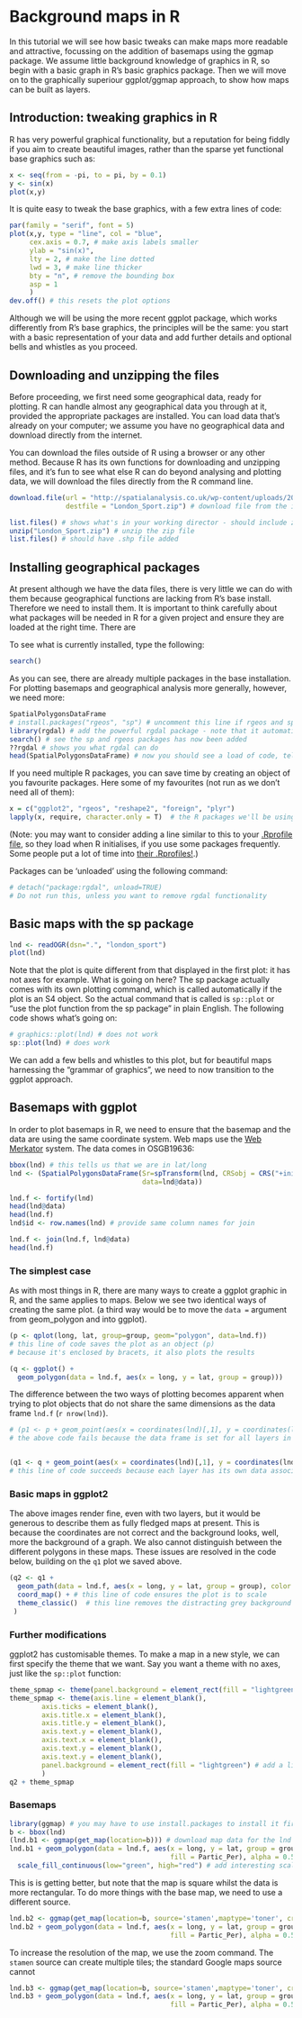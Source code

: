 # Background maps in R
In this tutorial we will see how basic tweaks can make maps more readable and 
attractive, focussing on the addition of basemaps using the ggmap package. 
We assume little background knowledge of graphics in R, so begin with a basic graph
in R's basic graphics package. Then we will move on to the graphically superiour ggplot/ggmap
approach, to show how maps can be built as layers.

## Introduction: tweaking graphics in R
R has very powerful graphical functionality, but a reputation for being fiddly if 
you aim to create beautiful images, rather than the sparse yet functional base graphics
such as:
```r
x <- seq(from = -pi, to = pi, by = 0.1)
y <- sin(x)
plot(x,y)
```

It is quite easy to tweak the base graphics, with a few extra lines of code:
```r
par(family = "serif", font = 5)
plot(x,y, type = "line", col = "blue", 
     cex.axis = 0.7, # make axis labels smaller
     ylab = "sin(x)",
     lty = 2, # make the line dotted
     lwd = 3, # make line thicker
     bty = "n", # remove the bounding box
     asp = 1
     ) 
dev.off() # this resets the plot options
```
Although we will be using the more recent ggplot package, which works differently from R's base graphics,
the principles will be the same: you start with a basic representation of your data and add 
further details and optional bells and whistles as you proceed.

## Downloading and unzipping the files
Before proceeding, we first need some geographical data, ready for plotting.
R can handle almost any geographical data you through at it, provided the appropriate packages 
are installed. You can load data that's already on your computer; we assume you 
have no geographical data and download directly from the internet. 

You can download the files outside of R using a browser or any other method.
Because R has its own functions for downloading and unzipping files, 
and it's fun to see what else R can do beyond analysing and plotting data, 
we will download the files directly from the R command line.

```r
download.file(url = "http://spatialanalysis.co.uk/wp-content/uploads/2010/09/London_Sport.zip", 
              destfile = "London_Sport.zip") # download file from the internet

list.files() # shows what's in your working director - should include zip file
unzip("London_Sport.zip") # unzip the zip file
list.files() # should have .shp file added
```

## Installing geographical packages
At present although we have the data files, there is very little we can do with 
them because geographical functions are lacking from R's base install.
Therefore we need to install them. It is important to think carefully about 
what packages will be needed in R for a given project and ensure they are 
loaded at the right time. There are 

To see what is currently installed, type the following:
```r
search()
```
As you can see, there are already multiple packages in the base installation. 
For plotting basemaps and geographical analysis more generally, however, 
we need more:
```r
SpatialPolygonsDataFrame
# install.packages("rgeos", "sp") # uncomment this line if rgeos and sp are not already on your system
library(rgdal) # add the powerful rgdal package - note that it automatically loads the sp package also
search() # see the sp and rgeos packages has now been added 
??rgdal # shows you what rgdal can do
head(SpatialPolygonsDataFrame) # now you should see a load of code, telling you the command is available
```
If you need multiple R packages, you can save time by creating an object of you favourite packages.
Here some of my favourites (not run as we don't need all of them):
```r
x = c("ggplot2", "rgeos", "reshape2", "foreign", "plyr")
lapply(x, require, character.only = T)  # the R packages we'll be using
```
(Note: you may want to consider adding a line similar to this to your
[.Rprofile file](http://www.statmethods.net/interface/customizing.html), 
so they load when R initialises, if you use some packages frequently.
Some people put a lot of time into 
[their .Rprofiles!](http://stackoverflow.com/questions/1189759/expert-r-users-whats-in-your-rprofile).)

Packages can be 'unloaded' using the following command:
```r
# detach("package:rgdal", unload=TRUE) 
# Do not run this, unless you want to remove rgdal functionality
```


## Basic maps with the sp package 
```r
lnd <- readOGR(dsn=".", "london_sport")
plot(lnd)
```
Note that the plot is quite different from that displayed in the first plot:
it has not axes for example. What is going on here? The sp package actually comes 
with its own plotting command, which is called automatically if the plot is an S4 
object. So the actual command that is called is `sp::plot` or "use the plot function from the 
sp package" in plain English. The following code shows what's going on:
```r
# graphics::plot(lnd) # does not work
sp::plot(lnd) # does work
```

We can add a few bells and whistles to this plot, but for beautiful maps 
harnessing the "grammar of graphics", we need to now transition to the ggplot 
approach.

## Basemaps with ggplot
In order to plot basemaps in R, we need to ensure that the basemap and the 
data are using the same coordinate system. Web maps use the 
[Web Merkator](http://spatialreference.org/ref/sr-org/7483/) system. The data
comes in OSGB19636:
```r
bbox(lnd) # this tells us that we are in lat/long 
lnd <- (SpatialPolygonsDataFrame(Sr=spTransform(lnd, CRSobj = CRS("+init=epsg:4326")),
                                 data=lnd@data))
```

```r
lnd.f <- fortify(lnd)
head(lnd@data)
head(lnd.f)
lnd$id <- row.names(lnd) # provide same column names for join

lnd.f <- join(lnd.f, lnd@data)
head(lnd.f)
```

### The simplest case
As with most things in R, there are many ways to create a ggplot graphic in R, and the 
same applies to maps.  Below we see two identical ways of creating the same plot.
(a third way would be to move the `data =` argument from geom_polygon and into ggplot).
```r
(p <- qplot(long, lat, group=group, geom="polygon", data=lnd.f)) 
# this line of code saves the plot as an object (p) 
# because it's enclosed by bracets, it also plots the results

(q <- ggplot() +
  geom_polygon(data = lnd.f, aes(x = long, y = lat, group = group)))
```

The difference between the two ways of plotting becomes apparent when 
trying to plot objects that do not share the same dimensions as the data frame `lnd.f` (`r nrow(lnd)`).
```r
# (p1 <- p + geom_point(aes(x = coordinates(lnd)[,1], y = coordinates(lnd)[,2])))
# the above code fails because the data frame is set for all layers in qplot - run only to test


(q1 <- q + geom_point(aes(x = coordinates(lnd)[,1], y = coordinates(lnd)[,2])))
# this line of code succeeds because each layer has its own data associated with it
```

### Basic maps in ggplot2
The above images render fine, even with two layers, but it would be 
generous to describe them as fully fledged maps at present. This is 
because the coordinates are not correct and the background looks, well, 
more the background of a graph. We also cannot distinguish between the 
different polygons in these maps. These issues are resolved in the code below, 
building on the `q1` plot we saved above.
```r
(q2 <- q1 + 
  geom_path(data = lnd.f, aes(x = long, y = lat, group = group), color = "white") + 
  coord_map() + # this line of code ensures the plot is to scale
  theme_classic()  # this line removes the distracting grey background
 )
```


### Further modifications
ggplot2 has customisable themes. To make a map in a new style, we can first 
specify the theme that we want. Say you want a theme with no axes, just like 
the `sp::plot` function:
```r
theme_spmap <- theme(panel.background = element_rect(fill = "lightgreen"))
theme_spmap <- theme(axis.line = element_blank(),
        axis.ticks = element_blank(),
        axis.title.x = element_blank(), 
        axis.title.y = element_blank(), 
        axis.text.y = element_blank(),
        axis.text.x = element_blank(),
        axis.text.y = element_blank(),
        axis.text.y = element_blank(),
        panel.background = element_rect(fill = "lightgreen") # add a light green background, for fun
        )
q2 + theme_spmap
```

### Basemaps
```r
library(ggmap) # you may have to use install.packages to install it first
b <- bbox(lnd)
(lnd.b1 <- ggmap(get_map(location=b))) # download map data for the lnd data and plot
lnd.b1 + geom_polygon(data = lnd.f, aes(x = long, y = lat, group = group,
                                        fill = Partic_Per), alpha = 0.5) +
  scale_fill_continuous(low="green", high="red") # add interesting scale
```
This is is getting better, but note that the map is square whilst the 
data is more rectangular. To do more things with the base map, we need to 
use a different source.

```r
lnd.b2 <- ggmap(get_map(location=b, source='stamen',maptype='toner', crop=T))
lnd.b2 + geom_polygon(data = lnd.f, aes(x = long, y = lat, group = group,
                                        fill = Partic_Per), alpha = 0.5)

```

To increase the resolution of the map, we use the zoom command. The `stamen` source 
can create multiple tiles; the standard Google maps source cannot

```r
lnd.b3 <- ggmap(get_map(location=b, source='stamen',maptype='toner', crop=T, zoom = 11))
lnd.b3 + geom_polygon(data = lnd.f, aes(x = long, y = lat, group = group,
                                        fill = Partic_Per), alpha = 0.5)

```




